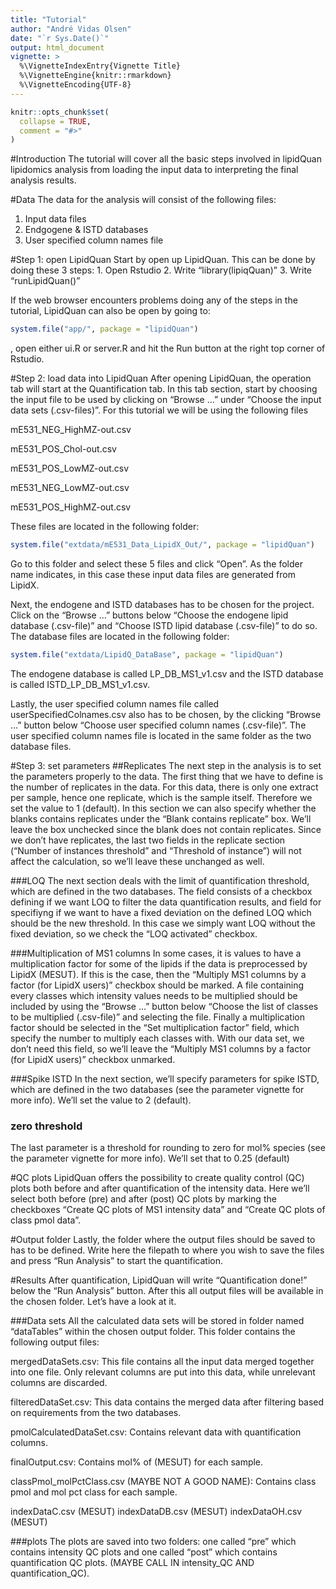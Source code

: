 ```yaml
---
title: "Tutorial"
author: "André Vidas Olsen"
date: "`r Sys.Date()`"
output: html_document
vignette: >
  %\VignetteIndexEntry{Vignette Title}
  %\VignetteEngine{knitr::rmarkdown}
  %\VignetteEncoding{UTF-8}
---
```


```r
knitr::opts_chunk$set(
  collapse = TRUE,
  comment = "#>"
)
```

#Introduction
The tutorial will cover all the basic steps involved in lipidQuan lipidomics analysis from loading the input data to interpreting the final analysis results.

#Data
The data for the analysis will consist of the following files:

1. Input data files
2. Endgogene & ISTD databases
3. User specified column names file

#Step 1: open LipidQuan
Start by open up LipidQuan. This can be done by doing these 3 steps:
1. Open Rstudio
2. Write "library(lipiqQuan)"
3. Write "runLipidQuan()"

If the web browser encounters problems doing any of the steps in the tutorial, LipidQuan can also be open by going to:
```r
system.file("app/", package = "lipidQuan")
```
, open either ui.R or server.R and hit the Run button at the right top corner of Rstudio. 


#Step 2: load data into LipidQuan
After opening LipidQuan, the operation tab will start at the Quantification tab. In this tab section, start by choosing the input file to be used by clicking on "Browse ..." under "Choose the input data sets (.csv-files)". For this tutorial we will be using the following files 

mE531_NEG_HighMZ-out.csv

mE531_POS_Chol-out.csv

mE531_POS_LowMZ-out.csv

mE531_NEG_LowMZ-out.csv

mE531_POS_HighMZ-out.csv

These files are located in the following folder:  
```r
system.file("extdata/mE531_Data_LipidX_Out/", package = "lipidQuan")
```
Go to this folder and select these 5 files and click "Open". As the folder name indicates, in this case these input data files are generated from LipidX.


Next, the endogene and ISTD databases has to be chosen for the project. Click on the "Browse ..." buttons below "Choose the endogene lipid database (.csv-file)" and "Choose ISTD lipid database (.csv-file)" to do so. The database files are located in the following folder:
```r
system.file("extdata/LipidQ_DataBase", package = "lipidQuan")
```

The endogene database is called LP_DB_MS1_v1.csv and the ISTD database is called ISTD_LP_DB_MS1_v1.csv.


Lastly, the user specified column names file called userSpecifiedColnames.csv also has to be chosen, by the clicking "Browse ..." button below "Choose user specified column names (.csv-file)". The user specified column names file is located in the same folder as the two database files.


#Step 3: set parameters
##Replicates
The next step in the analysis is to set the parameters properly to the data. The first thing that we have to define is the number of replicates in the data. For this data, there is only one extract per sample, hence one replicate, which is the sample itself. Therefore we set the value to 1 (default). In this section we can also specify whether the blanks contains replicates under the "Blank contains replicate" box. We'll leave the box unchecked since the blank does not contain replicates. Since we don't have replicates, the last two fields in the replicate section ("Number of instances threshold" and "Threshold of instance") will not affect the calculation, so we'll leave these unchanged as well.



###LOQ
The next section deals with the limit of quantification threshold, which are defined in the two databases. The field consists of a checkbox defining if we want LOQ to filter the data quantification results, and field for specifiyng if we want to have a fixed deviation on the defined LOQ which should be the new threshold. In this case we simply want LOQ without the fixed deviation, so we check the "LOQ activated" checkbox.


###Multiplication of MS1 columns
In some cases, it is values to have a multiplication factor for some of the lipids if the data is preprocessed by LipidX (MESUT). If this is the case, then the "Multiply MS1 columns by a factor (for LipidX users)" checkbox should be marked. A file containing every classes which intensity values needs to be multiplied should be included by using the "Browse ..." button below "Choose the list of classes to be multiplied (.csv-file)" and selecting the file. Finally a multiplication factor should be selected in the "Set multiplication factor" field, which specify the number to multiply each classes with. With our data set, we don't need this field, so we'll leave the "Multiply MS1 columns by a factor (for LipidX users)" checkbox unmarked.

###Spike ISTD
In the next section, we'll specify parameters for spike ISTD, which are defined in the two databases (see the parameter vignette for more info). We'll set the value to 2 (default).

### zero threshold
The last parameter is a threshold for rounding to zero for mol% species (see the parameter vignette for more info). We'll set that to 0.25 (default)


#QC plots
LipidQuan offers the possibility to create quality control (QC) plots both before and after quantification of the intensity data. Here we'll select both before (pre) and after (post) QC plots by marking the checkboxes "Create QC plots of MS1 intensity data" and "Create QC plots of class pmol data".

#Output folder
Lastly, the folder where the output files should be saved to has to be defined. Write here the filepath to where you wish to save the files and press "Run Analysis" to start the quantification.

#Results
After quantification, LipidQuan will write "Quantification done!" below the "Run Analysis" button. After this all output files will be available in the chosen folder. Let's have a look at it. 

###Data sets
All the calculated data sets will be stored in folder named "dataTables" within the chosen output folder. This folder contains the following output files:

mergedDataSets.csv: This file contains all the input data merged together into one file. Only relevant columns are put into this data, while unrelevant columns are discarded.

filteredDataSet.csv: This data contains the merged data after filtering based on requirements from the two databases.

pmolCalculatedDataSet.csv: Contains relevant data with quantification columns.

finalOutput.csv: Contains mol% of (MESUT) for each sample.

classPmol_molPctClass.csv (MAYBE NOT A GOOD NAME): Contains class pmol and mol pct class for each sample.

indexDataC.csv (MESUT)
indexDataDB.csv (MESUT)
indexDataOH.csv (MESUT)



###plots
The plots are saved into two folders: one called "pre" which contains intensity QC plots and one called "post" which contains quantification QC plots. (MAYBE CALL IN intensity_QC AND quantification_QC).


